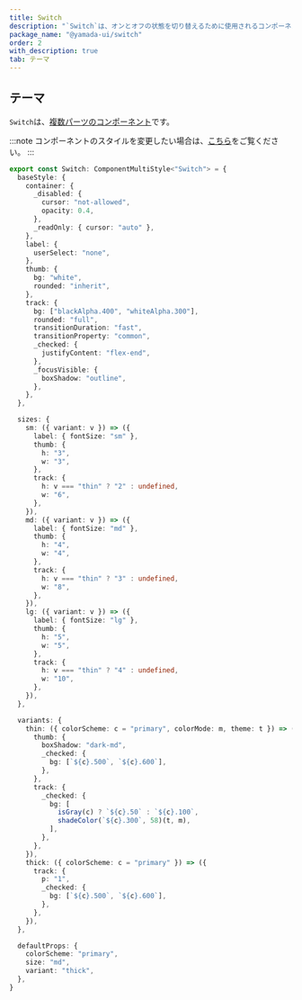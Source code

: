 ```yaml
---
title: Switch
description: "`Switch`は、オンとオフの状態を切り替えるために使用されるコンポーネントです。"
package_name: "@yamada-ui/switch"
order: 2
with_description: true
tab: テーマ
---
```


## テーマ

`Switch`は、[複数パーツのコンポーネント](/styled-system/theming/component-styles#複数パーツのコンポーネント)です。

:::note
コンポーネントのスタイルを変更したい場合は、[こちら](/styled-system/theming/customize-theme#コンポーネントのスタイルを変更する)をご覧ください。
:::

```ts
export const Switch: ComponentMultiStyle<"Switch"> = {
  baseStyle: {
    container: {
      _disabled: {
        cursor: "not-allowed",
        opacity: 0.4,
      },
      _readOnly: { cursor: "auto" },
    },
    label: {
      userSelect: "none",
    },
    thumb: {
      bg: "white",
      rounded: "inherit",
    },
    track: {
      bg: ["blackAlpha.400", "whiteAlpha.300"],
      rounded: "full",
      transitionDuration: "fast",
      transitionProperty: "common",
      _checked: {
        justifyContent: "flex-end",
      },
      _focusVisible: {
        boxShadow: "outline",
      },
    },
  },

  sizes: {
    sm: ({ variant: v }) => ({
      label: { fontSize: "sm" },
      thumb: {
        h: "3",
        w: "3",
      },
      track: {
        h: v === "thin" ? "2" : undefined,
        w: "6",
      },
    }),
    md: ({ variant: v }) => ({
      label: { fontSize: "md" },
      thumb: {
        h: "4",
        w: "4",
      },
      track: {
        h: v === "thin" ? "3" : undefined,
        w: "8",
      },
    }),
    lg: ({ variant: v }) => ({
      label: { fontSize: "lg" },
      thumb: {
        h: "5",
        w: "5",
      },
      track: {
        h: v === "thin" ? "4" : undefined,
        w: "10",
      },
    }),
  },

  variants: {
    thin: ({ colorScheme: c = "primary", colorMode: m, theme: t }) => ({
      thumb: {
        boxShadow: "dark-md",
        _checked: {
          bg: [`${c}.500`, `${c}.600`],
        },
      },
      track: {
        _checked: {
          bg: [
            isGray(c) ? `${c}.50` : `${c}.100`,
            shadeColor(`${c}.300`, 58)(t, m),
          ],
        },
      },
    }),
    thick: ({ colorScheme: c = "primary" }) => ({
      track: {
        p: "1",
        _checked: {
          bg: [`${c}.500`, `${c}.600`],
        },
      },
    }),
  },

  defaultProps: {
    colorScheme: "primary",
    size: "md",
    variant: "thick",
  },
}
```
